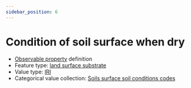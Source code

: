 ```yaml
---
sidebar_position: 6
---
```



# Condition of soil surface when dry

- [Observable property](/viewers/dawe-vocabs?uri=https://linked.data.gov.au/def/test/dawe-cv/3a1ccb70-41dc-4f57-a74c-62e05aa02c61) definition
- Feature type: [land surface substrate](http://linked.data.gov.au/def/tern-cv/aef12cd6-3826-4988-a54c-8578d3fb4c8d)
- Value type: [IRI](https://w3id.org/tern/ontologies/tern/IRI)
- Categorical value collection: [Soils surface soil conditions codes](/viewers/dawe-vocabs?uri=https://linked.data.gov.au/def/test/dawe-cv/253cc4d0-b1f2-4a55-bdaf-e3c054703451)

<Example protocolModule="plot-soil-description" observableProperty="https://linked.data.gov.au/def/test/dawe-cv/3a1ccb70-41dc-4f57-a74c-62e05aa02c61" />
